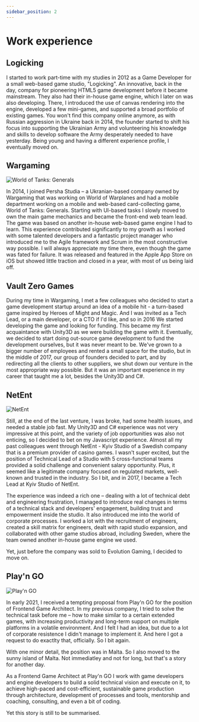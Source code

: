 ```yaml
---
sidebar_position: 2
---
```


# Work experience

## Logicking

I started to work part-time with my studies in 2012 as a Game Developer for a small web-based game studio, "Logicking".
An innovative, back in the day, company for pioneering HTML5 game development before it became mainstream. They also
had their in-house game engine, which I later on was also developing. There, I introduced the use of canvas rendering into the engine, developed
a few mini-games, and supported a broad portfolio of existing games. You won't find this company online anymore,
as with Russian aggression in Ukraine back in 2014, the founder started to shift his focus into supporting the Ukrainian Army and
volunteering his knowledge and skills to develop software the Army desperately needed to have yesterday. Being young and having
a different experience profile, I eventually moved on.

## Wargaming

![World of Tanks: Generals](../../static/img/wot_generals_wargaming.jpg)

In 2014, I joined Persha Studia – a Ukranian-based company owned by Wargaming that was working on World of Warplanes and had
a mobile department working on a mobile and web-based card-collecting game, World of Tanks: Generals. Starting with UI-based tasks
I slowly moved to own the main game mechanics and became the front-end web team lead. The game was based on another 
in-house web-based game engine I had to learn. This experience contributed significantly to my growth as I worked with some
talented developers and a fantastic project manager who introduced me to the Agile framework and Scrum in the most constructive way
possible. I will always appreciate my time there, even though the game was fated for failure. It was released and
featured in the Apple App Store on iOS but showed little traction and closed in a year, with most of us being laid off.

## Vault Zero Games

During my time in Wargaming, I met a few colleagues who decided to start a game development startup around an idea of a mobile hit - a turn-based
game inspired by Heroes of Might and Magic. And I was invited as a Tech Lead, or a main developer, or a CTO if I'd like, and so in 2016
We started developing the game and looking for funding. This became my first acquaintance with Unity3D as we were building the game with it.
Eventually, we decided to start doing out-source game development to fund the development ourselves, but it was never meant to be. We've grown
to a bigger number of employees and rented a small space for the studio, but in the middle of 2017, our group of founders decided to part, and
by redirecting all the clients to other suppliers, we shut down our venture in the most appropriate way possible. But it was an important
experience in my career that taught me a lot, besides the Unity3D and C#.

## NetEnt

![NetEnt](../../static/img/banner-netent.jpg)

Still, at the end of the last venture, I was broke, had some health issues, and needed a stable job fast. My Unity3D and C# experience was not
very impressive at this point, and the variety of job opportunities was also not enticing, so I decided to bet on my Javascript experience. Almost
all my past colleagues went through NetEnt - Kyiv Studio of a Swedish company that is a premium provider of casino games. I wasn't super excited, but the
position of Technical Lead of a Studio with 5 cross-functional teams provided a solid challenge and convenient salary opportunity. Plus, it seemed like a
legitimate company focused on regulated markets, well-known and trusted in the industry. So I bit, and in 2017, I became a Tech Lead at Kyiv Studio of NetEnt.

The experience was indeed a rich one – dealing with a lot of technical debt and engineering frustration, I managed to introduce real changes in terms
of a technical stack and developers' engagement, building trust and empowerment inside the studio. It also introduced me into the world of corporate
processes. I worked a lot with the recruitment of engineers, created a skill matrix for engineers, dealt with rapid studio expansion, and collaborated
with other game studios abroad, including Sweden, where the team owned another in-house game engine we used.

Yet, just before the company was sold to Evolution Gaming, I decided to move on.

## Play'n GO

![Play'n GO](../../static/img/banner-playngo.png)

In early 2021, I received a tempting proposal from Play'n GO for the position of Frontend Game Architect. In my previous company, I tried to solve the technical
task before me – how to make similar to a certain extended games, with increasing productivity and long-term support on multiple platforms in a volatile environment.
And I felt I had an idea, but due to a lot of corporate resistence I didn't manage to implement it. And here I got a request to do exactlty that, officially. So I bit again.

With one minor detail, the position was in Malta. So I also moved to the sunny island of Malta. Not immediatley and not for long, but that's a story for another day.

As a Frontend Game Architect at Play'n GO I work with game developers and engine developers to build a solid technical vision and execute on it, to achieve
high-paced and cost-efficient, sustainable game production through architecture, development of processes and tools, mentorship and coaching, consulting, and even a bit of coding.

Yet this story is still to be summarised.